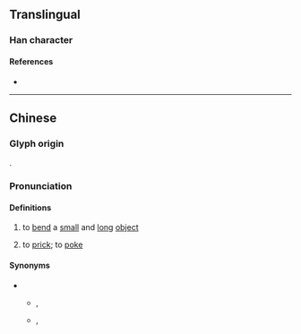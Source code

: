 {{character info}}
==Translingual==

===Han character===
{{Han char|rn=64|rad=手|as=09|sn=12|four=|canj=QIHV|ids=⿰扌威}}

====References====
* {{Han ref|kx=0445.341|hdz=31913.110|uh=63FB|ud=25595}}

----

==Chinese==
{{zh-forms}}

===Glyph origin===
{{Han compound|扌|威|c1=s|c2=p|t1=hand|ls=psc}}.

===Pronunciation===
{{zh-pron
|m=wēi
|c=wai1
|mn=ui
|cat=v
}}

====Definitions====
{{zh-hanzi}}

# {{lb|zh|dialectal Mandarin}} to [[bend]] a [[small]] and [[long]] [[object]]
# {{lb|zh|Hokkien}} to [[prick]]; to [[poke]]
#: {{zh-x|心肝 像 針 揻。|My heart is aching as if it is '''pricked''' by a needle.|MN}}

====Synonyms====
* {{sense|to prick}}
** {{q|Mandarin}} {{zh-l|刺}}, {{zh-l|戳}}
** {{q|Cantonese}} {{zh-l|篤|tr=duk1}}, {{zh-l|㓤|tr=gat1}}